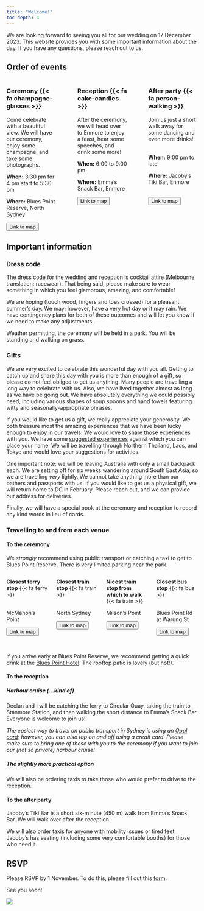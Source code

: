 ```yaml
---
title: "Welcome!"
toc-depth: 4
---
```


We are looking forward to seeing you all for our wedding on 17 December 2023. This website provides you with some important information about the day. If you have any questions, please reach out to us.

## Order of events

::: columns
::: {.column width="30%"}
### Ceremony {{< fa champagne-glasses >}}

Come celebrate with a beautiful view. We will have our ceremony, enjoy some champagne, and take some photographs.

**When:** 3:30 pm for 4 pm start to 5:30 pm

**Where:** Blues Point Reserve, North Sydney

<button onclick=" window.open(&#39;https://goo.gl/maps/uLrz9nLqgrVBJAxH8&#39;,&#39;_blank&#39;)">Link to map</button>
:::

::: {.column width="3%"}
:::

::: {.column width="30%"}
### Reception {{< fa cake-candles >}}

After the ceremony, we will head over to Enmore to enjoy a feast, hear some speeches, and drink some more!

**When:** 6:00 to 9:00 pm

**Where:** Emma's Snack Bar, Enmore

<button onclick=" window.open(&#39;https://goo.gl/maps/2EVsXXfNGRZ6j29d7&#39;,&#39;_blank&#39;)">Link to map</button>
:::

::: {.column width="3%"}
:::

::: {.column width="30%"}
### After party {{< fa person-walking >}}

Join us just a short walk away for some dancing and even more drinks! <br><br>

**When:** 9:00 pm to late

**Where:** Jacoby's Tiki Bar, Enmore <br><br>

<button onclick=" window.open(&#39;https://goo.gl/maps/4PJ6eCxGVicTt6m48&#39;,&#39;_blank&#39;)">Link to map</button>
:::
:::

## Important information

### Dress code

The dress code for the wedding and reception is cocktail attire (Melbourne translation: racewear). That being said, please make sure to wear something in which you feel glamorous, amazing, and comfortable!

We are hoping (touch wood, fingers and toes crossed) for a pleasant summer's day. We may; however, have a very hot day or it may rain. We have contingency plans for both of these outcomes and will let you know if we need to make any adjustments.

Weather permitting, the ceremony will be held in a park. You will be standing and walking on grass.

### Gifts

We are very excited to celebrate this wonderful day with you all. Getting to catch up and share this day with you is more than enough of a gift, so please do not feel obliged to get us anything. Many people are travelling a long way to celebrate with us. Also, we have lived together almost as long as we have be going out. We have absolutely everything we could possibly need, including various shapes of soup spoons and hand towels featuring witty and seasonally-appropriate phrases. 

If you would like to get us a gift, we really appreciate your generosity. We both treasure most the amazing experiences that we have been lucky enough to enjoy in our travels. We would love to share those experiences with you. We have some [suggested experiences](https://docs.google.com/document/d/121jmRm3w_LyenWBpNxMy2cFXpWwlXqacypmgaPjKrHA/edit?usp=sharing) against which you can place your name. We will be travelling through Northern Thailand, Laos, and Tokyo and would love your suggestions for activities. 

One important note: we will be leaving Australia with only a small backpack each. We are setting off for six weeks wandering around South East Asia, so we are travelling *very* lightly. We cannot take anything more than our bathers and passports with us. If you would like to get us a physical gift, we will return home to DC in February. Please reach out, and we can provide our address for deliveries. 

Finally, we will have a special book at the ceremony and reception to record any kind words in lieu of cards. 

### Travelling to and from each venue

#### To the ceremony

We *strongly* recommend using public transport or catching a taxi to get to Blues Point Reserve. There is very limited parking near the park.

::: columns
::: {.column width="25%"}
**Closest ferry stop** {{< fa ferry >}} <br><br>

McMahon's Point

<button onclick=" window.open(&#39;https://goo.gl/maps/2pmkN1tnAG2fHgSd9&#39;,&#39;_blank&#39;)">Link to map</button>
:::

::: {.column width="25%"}
**Closest train stop** {{< fa train >}} <br><br>

North Sydney

<button onclick=" window.open(&#39;https://goo.gl/maps/e9gwMopFTgycpnJc6&#39;,&#39;_blank&#39;)">Link to map</button>
:::

::: {.column width="25%"}
**Nicest train stop from which to walk** {{< fa train >}}

Milson's Point

<button onclick=" window.open(&#39;https://goo.gl/maps/tbEmdNTnwgoNXneH8&#39;,&#39;_blank&#39;)">Link to map</button>
:::

::: {.column width="25%"}
**Closest bus stop** {{< fa bus >}} <br><br>

Blues Point Rd at Warung St

<button onclick=" window.open(&#39;https://goo.gl/maps/6xNCi2yKx6sg1X75A&#39;,&#39;_blank&#39;)">Link to map</button>
:::
:::

<br>

If you arrive early at Blues Point Reserve, we recommend getting a quick drink at the [Blues Point Hotel](https://goo.gl/maps/dzWCCoox4duQ34ybA). The rooftop patio is lovely (but hot!).

#### To the reception

##### Harbour cruise (...kind of)

Declan and I will be catching the ferry to Circular Quay, taking the train to Stanmore Station, and then walking the short distance to Emma's Snack Bar. Everyone is welcome to join us!

*The easiest way to travel on public transport in Sydney is using an [Opal card](https://transportnsw.info/tickets-opal/opal); however, you can also tap on and off using a credit card. Please make sure to bring one of these with you to the ceremony if you want to join our (not so private) harbour cruise!*

##### The slightly more practical option

We will also be ordering taxis to take those who would prefer to drive to the reception.

#### To the after party

Jacoby's Tiki Bar is a short six-minute (450 m) walk from Emma's Snack Bar. We will walk over after the reception.

We will also order taxis for anyone with mobility issues or tired feet. Jacoby's has seating (including some very comfortable booths) for those who need it.

## RSVP

Please RSVP by 1 November. To do this, please fill out this [form](https://docs.google.com/forms/d/e/1FAIpQLSddklBOyznJvtEMMVx7WuzBC0NCThCj8Ep-XmYmI5nzenZrQg/viewform?usp=sf_link).

See you soon!

![](img/IMG_8282.jpg)

